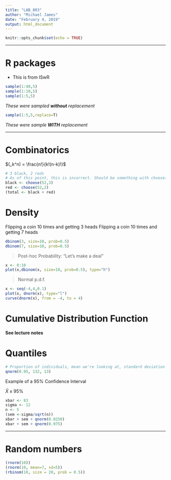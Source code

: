 ```yaml
---
title: "LAB_003"
author: "Michael James"
date: "February 4, 2019"
output: html_document
---
```


```r
knitr::opts_chunk$set(echo = TRUE)
```

***

# R packages

* This is from ISwR  

```r
sample(1:40,5)
sample(1:10,5)
sample(1:5,5)
```

*These were sampled **without** replacement*

```r
sample(1:5,5,replace=T)
```

*These were sample **WITH** replacement*  

***

# Combinatorics

$(_k^n) = \frac{n!}{k!(n-k)!}$  

```r
# 3 black, 2 reds
# As of this point, this is incorrect. Should be something with choose(52,x)
black <- choose(52,3)
red <- choose(52,2)
(total <- black + red)
```

# Density

Flipping a coin 10 times and getting 3 heads
Flipping a coin 10 times and getting 7 heads

```r
dbinom(3, size=10, prob=0.5)
dbinom(7, size=10, prob=0.5)  
```

> Post-hoc Probability: "Let's make a deal"  

```r
x <- 0:10
plot(x,dbinom(x, size=10, prob=0.5), type="h")
```


> Normal p.d.f.  

```r
x <- seq(-4,4,0.1)
plot(x, dnorm(x), type="l")
curve(dnorm(x), from = -4, to = 4)
```

# Cumulative Distribution Function 

**See lecture notes**

# Quantiles

```r
# Proportion of individuals, mean we're looking at, standard deviation
qnorm(0.95, 132, 13)
```

Example of a 95% Confidence Interval

$\bar{X}\pm95$%


```r
xbar <- 83
sigma <- 12
n <- 5
(sem <-sigma/sqrt(n))
xbar + sem + qnorm(0.0250)
xbar + sem + qnorm(0.975)
```

***

# Random numbers

```r
(rnorm(10))
(rnorm(10, mean=7, sd=5))
(rbinom(10, size = 20, prob = 0.5))
```

